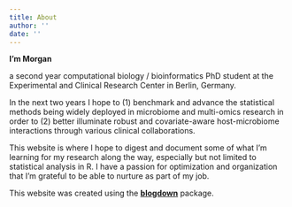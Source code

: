```yaml
---
title: About
author: ''
date: ''
---
```


**I'm Morgan**

a second year computational biology / bioinformatics PhD student at the Experimental and Clinical Research Center in Berlin, Germany. 

In the next two years I hope to (1) benchmark and advance the statistical methods being widely deployed in microbiome and multi-omics research in order to (2) better illuminate robust and covariate-aware host-microbiome interactions through various clinical collaborations.

This website is where I hope to digest and document some of what I'm learning for my research along the way, especially but not limited to statistical analysis in R. I have a passion for optimization and organization that I'm grateful to be able to nurture as part of my job.

This website was created using the [**blogdown**](https://github.com/rstudio/blogdown) package.
